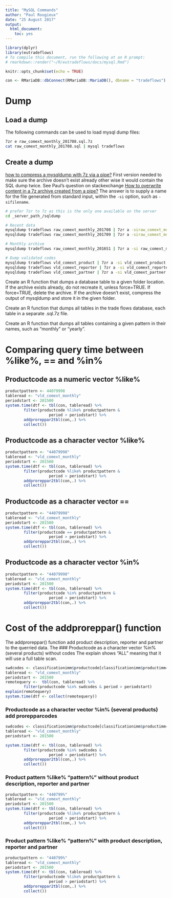 ```yaml
---
title: "MySQL Commands"
author: "Paul Rougieux"
date: "25 August 2017"
output: 
  html_document: 
    toc: yes
---
```


```r
library(dplyr)
library(eutradeflows)
# To compile this document, run the following at an R prompt:
# rmarkdown::render("~/R/eutradeflows/docs/mysql.Rmd")

knitr::opts_chunk$set(echo = TRUE)

con <- RMariaDB::dbConnect(RMariaDB::MariaDB(), dbname = "tradeflows")
```

# Dump
## Load a dump
The following commands can be used to load mysql dump files:
```bash
7zr e raw_comext_monthly_201708.sql.7z
cat raw_comext_monthly_201708.sql | mysql tradeflows
```


## Create a dump
[how to compress a mysqldump with 7z via a pipe?](https://unix.stackexchange.com/questions/232006/how-to-compress-a-mysql-dump-using-7z-via-a-pipe)
First version needed to make sure the archive doesn't exist already 
other wise it would contain the SQL dump twice.
See Paul's question on stackexchange 
[How to overwrite content in a 7z archive created from a pipe?](https://unix.stackexchange.com/questions/386913/how-to-overwrite-content-in-a-7z-archive-created-from-a-pipe)
The answer is to supply a name for the file generated from standard input, 
within the `-si` option, such as `-sifilename`.
```bash
# prefer 7zr to 7z as this is the only one available on the server
cd _server_path_/sqldump

# Recent data
mysqldump tradeflows raw_comext_monthly_201708 | 7zr a -siraw_comext_monthly_201708.sql raw_comext_monthly_201708.sql.7z
mysqldump tradeflows raw_comext_monthly_201709 | 7zr a -siraw_comext_monthly_201709.sql raw_comext_monthly_201709.sql.7z

# Monthly archive
mysqldump tradeflows raw_comext_monthly_2016S1 | 7zr a -si raw_comext_monthly_2016S1.sql.7z

# Dump validated codes
mysqldump tradeflows vld_comext_product | 7zr a -si vld_comext_product.sql.7z
mysqldump tradeflows vld_comext_reporter | 7zr a -si vld_comext_reporter.sql.7z
mysqldump tradeflows vld_comext_partner | 7zr a -si vld_comext_partner.sql.7z
```

Create an R function that dumps a database table to a given folder location.
If the archive exists already, do not recreate it, unless force=TRUE.
    If force=TRUE, delete the archive.
If the archive doesn't exist, 
compress the output of mysqldump and store it in the given folder.

Create an R function that dumps all tables in the trade flows database, 
each table in a separate .sql.7z file.

Create an R function that dumps all tables containing a given pattern in 
their names, such as "monthly" or "yearly".



# Comparing query time between %like%, == and %in%


## Productcode as a numeric vector %like%
```r
productpattern <- 44079998 
tableread <- "vld_comext_monthly"
periodstart <- 201500
system.time(dtf <- tbl(con, tableread) %>%
        filter(productcode %like% productpattern &
                   period > periodstart) %>% 
        addproreppar2tbl(con,.) %>% 
        collect())
```

## Productcode as a character vector %like%
```r
productpattern <- "44079998"
tableread <- "vld_comext_monthly"
periodstart <- 201500
system.time(dtf <- tbl(con, tableread) %>%
        filter(productcode %like% productpattern &
                   period > periodstart) %>% 
        addproreppar2tbl(con,.) %>% 
        collect())
```


## Productcode as a character vector ==
```r
productpattern <- "44079998"
tableread <- "vld_comext_monthly"
periodstart <- 201500
system.time(dtf <- tbl(con, tableread) %>%
        filter(productcode == productpattern &
                   period > periodstart) %>% 
        addproreppar2tbl(con,.) %>% 
        collect())
```

## Productcode as a character vector %in%
```r
productpattern <- "44079998"
tableread <- "vld_comext_monthly"
periodstart <- 201500
system.time(dtf <- tbl(con, tableread) %>%
        filter(productcode %in% productpattern &
                   period > periodstart) %>% 
        addproreppar2tbl(con,.) %>% 
        collect())
```


# Cost of the addproreppar() function
The addproreppar() function add product description, reporter and partner to the querried data.
The 
### Productcode as a character vector %in% (several products) without codes
The explain shows "ALL" meaning that it will use a full table scan.
```r
swdcodes <- classificationimm$productcode[classificationimm$productimm=="Sawn: softwood"]
tableread <- "vld_comext_monthly"
periodstart <- 201500
remotequery <-  tbl(con, tableread) %>%
        filter(productcode %in% swdcodes & period > periodstart)
explain(remotequery)
system.time(dtf <- collect(remotequery))
```

### Productcode as a character vector %in% (several products) add prorepparcodes
```r
swdcodes <- classificationimm$productcode[classificationimm$productimm=="Sawn: softwood"]
tableread <- "vld_comext_monthly"
periodstart <- 201500

system.time(dtf <- tbl(con, tableread) %>%
        filter(productcode %in% swdcodes &
                   period > periodstart) %>% 
        addproreppar2tbl(con,.) %>% 
        collect())
```

### Product pattern %like% "pattern%" without product description, reporter and partner
```r
productpattern <- "440799%"
tableread <- "vld_comext_monthly"
periodstart <- 201500
system.time(dtf <- tbl(con, tableread) %>%
        filter(productcode %like% productpattern &
                   period > periodstart) %>% 
        addproreppar2tbl(con,.) %>% 
        collect())
```


### Product pattern %like% "pattern%" with product description, reporter and partner
```r
productpattern <- "440799%"
tableread <- "vld_comext_monthly"
periodstart <- 201500
system.time(dtf <- tbl(con, tableread) %>%
        filter(productcode %like% productpattern &
                   period > periodstart) %>% 
        addproreppar2tbl(con,.) %>% 
        collect())
```



